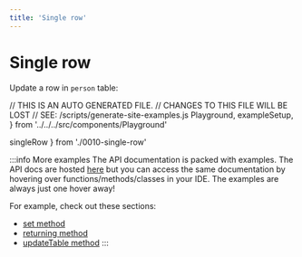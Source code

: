 ```yaml
---
title: 'Single row'
---
```


# Single row

Update a row in `person` table:

// THIS IS AN AUTO GENERATED FILE.
// CHANGES TO THIS FILE WILL BE LOST
// SEE: /scripts/generate-site-examples.js
  Playground,
  exampleSetup,
} from '../../../src/components/Playground'

  singleRow
} from './0010-single-row'

<div style={{ marginBottom: '1em' }}>
  <Playground code={singleRow} setupCode={exampleSetup} />
</div>

:::info More examples
The API documentation is packed with examples. The API docs are hosted [here](https://kysely-org.github.io/kysely/)
but you can access the same documentation by hovering over functions/methods/classes in your IDE. The examples are always
just one hover away!

For example, check out these sections:
 - [set method](https://kysely-org.github.io/kysely/classes/UpdateQueryBuilder.html#set)
 - [returning method](https://kysely-org.github.io/kysely/classes/UpdateQueryBuilder.html#returning)
 - [updateTable method](https://kysely-org.github.io/kysely/classes/Kysely.html#updateTable)
:::
